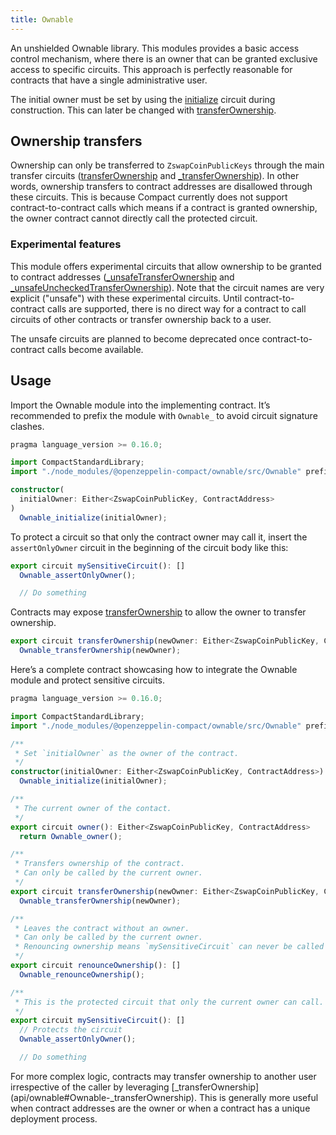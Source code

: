 ```yaml
---
title: Ownable
---
```


An unshielded Ownable library.
This modules provides a basic access control mechanism, where there is an owner
that can be granted exclusive access to specific circuits.
This approach is perfectly reasonable for contracts that have a single administrative user.

The initial owner must be set by using the [initialize](api/ownable#Ownable-initialize) circuit during construction.
This can later be changed with [transferOwnership](api/ownable#Ownable-transferOwnership).

## Ownership transfers

Ownership can only be transferred to `ZswapCoinPublicKeys` through the main transfer circuits ([transferOwnership](api/ownable#Ownable-transferOwnership) and [_transferOwnership](api/ownable#Ownable-_transferOwnership)).
In other words, ownership transfers to contract addresses are disallowed through these circuits.
This is because Compact currently does not support contract-to-contract calls which means if a contract is granted ownership, the owner contract cannot directly call the protected circuit.

### Experimental features

This module offers experimental circuits that allow ownership to be granted to contract addresses ([_unsafeTransferOwnership](api/ownable#Ownable-_unsafeTransferOwnership) and [_unsafeUncheckedTransferOwnership](api/ownable#Ownable-_unsafeUncheckedTransferOwnership)).
Note that the circuit names are very explicit ("unsafe") with these experimental circuits.
Until contract-to-contract calls are supported,
there is no direct way for a contract to call circuits of other contracts or transfer ownership back to a user.

<Callout>
The unsafe circuits are planned to become deprecated once contract-to-contract calls become available.
</Callout>

## Usage

Import the Ownable module into the implementing contract.
It’s recommended to prefix the module with `Ownable_` to avoid circuit signature clashes.

```ts
pragma language_version >= 0.16.0;

import CompactStandardLibrary;
import "./node_modules/@openzeppelin-compact/ownable/src/Ownable" prefix Ownable_;

constructor(
  initialOwner: Either<ZswapCoinPublicKey, ContractAddress>
)
  Ownable_initialize(initialOwner);
```

To protect a circuit so that only the contract owner may call it,
insert the `assertOnlyOwner` circuit in the beginning of the circuit body like this:

```ts
export circuit mySensitiveCircuit(): []
  Ownable_assertOnlyOwner();

  // Do something
```

Contracts may expose [transferOwnership](api/ownable#Ownable-transferOwnership) to allow the owner to transfer ownership.

```ts
export circuit transferOwnership(newOwner: Either<ZswapCoinPublicKey, ContractAddress>): []
  Ownable_transferOwnership(newOwner);
```

Here’s a complete contract showcasing how to integrate the Ownable module and protect sensitive circuits.

```ts
pragma language_version >= 0.16.0;

import CompactStandardLibrary;
import "./node_modules/@openzeppelin-compact/ownable/src/Ownable" prefix Ownable_;

/**
 * Set `initialOwner` as the owner of the contract.
 */
constructor(initialOwner: Either<ZswapCoinPublicKey, ContractAddress>)
  Ownable_initialize(initialOwner);

/**
 * The current owner of the contact.
 */
export circuit owner(): Either<ZswapCoinPublicKey, ContractAddress>
  return Ownable_owner();

/**
 * Transfers ownership of the contract.
 * Can only be called by the current owner.
 */
export circuit transferOwnership(newOwner: Either<ZswapCoinPublicKey, ContractAddress>): []
  Ownable_transferOwnership(newOwner);

/**
 * Leaves the contract without an owner.
 * Can only be called by the current owner.
 * Renouncing ownership means `mySensitiveCircuit` can never be called again.
 */
export circuit renounceOwnership(): []
  Ownable_renounceOwnership();

/**
 * This is the protected circuit that only the current owner can call.
 */
export circuit mySensitiveCircuit(): []
  // Protects the circuit
  Ownable_assertOnlyOwner();

  // Do something
```

<Callout>
For more complex logic, contracts may transfer ownership to another user irrespective of the caller by leveraging [_transferOwnership](api/ownable#Ownable-_transferOwnership).
This is generally more useful when contract addresses are the owner or when a contract has a unique deployment process.
</Callout>
